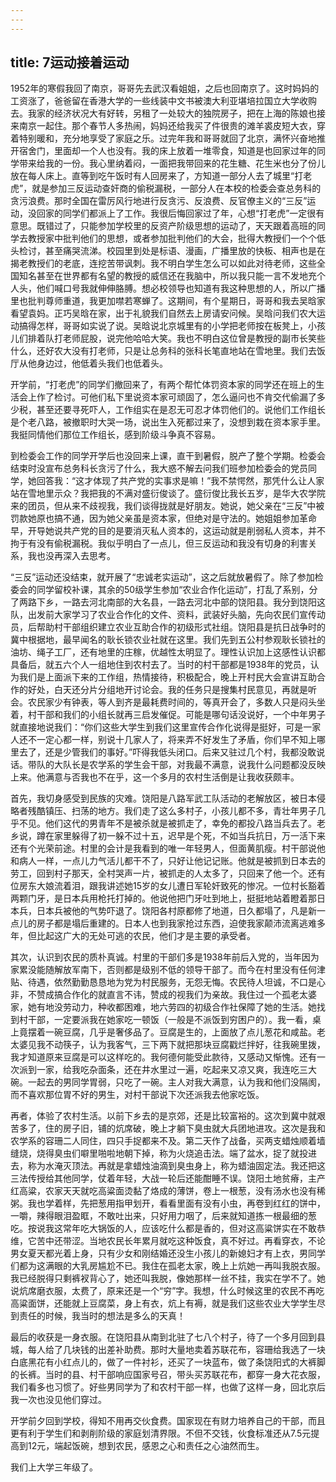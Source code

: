 ```yaml
---
---
---
```

title: 7运动接着运动
---




1952年的寒假我回了南京，哥哥先去武汉看姐姐，之后也回南京了。这时妈妈的工资涨了，爸爸留在香港大学的一些线装中文书被澳大利亚堪培拉国立大学收购去。我家的经济状况大有好转，另租了一处较大的独院房子，把在上海的陈娘也接来南京一起住。那个春节人多热闹，妈妈还给我买了件很贵的滩羊裘皮短大衣，穿着特别暖和，充分地享受了家庭之乐。过完年我和哥哥就回了北京，满怀兴奋地推开宿舍门，里面却一个人也没有。我的床上放着一堆零食，知道是也回家过年的同学带来给我的一份。我心里纳着闷，一面把我带回来的花生糖、花生米也分了份儿放在每人床上。直等到吃午饭时有人回房来了，方知道一部分人去了城里“打老虎”，就是参加三反运动查奸商的偷税漏税，一部分人在本校的检委会查总务科的贪污浪费。那时全国在雷厉风行地进行反贪污、反浪费、反官僚主义的“三反”运动，没回家的同学们都派上了工作。我很后悔回家过了年，心想“打老虎”一定很有意思。既错过了，只能参加学校里的反资产阶级思想的运动了，天天跟着高班的同学去教授家中批判他们的思想，或者参加批判他们的大会，批得大教授们一个个低头检讨，甚至痛哭流涕。校园里到处是标语、漫画，广播里放的快板、相声也是在揭老教授们的老底，连挖苦带讽刺。我不明白学生怎么可以如此对待老师，这些全国知名甚至在世界都有名望的教授的威信还在我脑中，所以我只能一言不发地充个人头，他们喊口号我就伸伸胳膊。想必校领导也知道有我这种思想的人，所以广播里也批判尊师重道，我更加噤若寒蝉了。这期间，有个星期日，哥哥和我去吴晗家看望袁妈。正巧吴晗在家，出于礼貌我们自然去上房请安问候。吴晗问我们农大运动搞得怎样，哥哥如实说了说。吴晗说北京城里有的小学把老师按在板凳上，小孩儿们排着队打老师屁股，说完他哈哈大笑。我也不明白这位曾是教授的副市长笑些什么，还好农大没有打老师，只是让总务科的张科长笔直地站在雪地里。我们去饭厅从他身边过，他低着头我们也低着头。

开学前，“打老虎”的同学们撤回来了，有两个帮忙体罚资本家的同学还在班上的生活会上作了检讨。可他们私下里说资本家可顽固了，怎么逼问也不肯交代偷漏了多少税，甚至还要寻死吓人，工作组实在是忍无可忍才体罚他们的。说他们工作组长是个老八路，被撤职时大哭一场，说出生入死都过来了，没想到栽在资本家手里。我挺同情他们那位工作组长，感到阶级斗争真不容易。

到检委会工作的同学开学后也没回来上课，直干到暑假，脱产了整个学期。检委会结束时没宣布总务科长贪污了什么，我大惑不解去问我们班参加检委会的党员同学，她回答我：“这才体现了共产党的实事求是嘛！”我不禁愕然，那凭什么让人家站在雪地里示众？我把我的不满对盛衍俊谈了。盛衍俊比我长五岁，是华大农学院来的团员，但从来不歧视我，我们谈得拢就是好朋友。她说，她父亲在“三反”中被罚款她原也搞不通，因为她父亲虽是资本家，但绝对是守法的。她姐姐参加革命早，开导她说共产党的目的是要消灭私人资本的，这运动就是削弱私人资本，并不拘于有没有偷税漏税。我似乎明白了一点儿，但三反运动和我没有切身的利害关系，我也没再深入去思考。

“三反”运动还没结束，就开展了“忠诚老实运动”，这之后就放暑假了。除了参加检委会的同学留校补课，其余的50级学生参加“农业合作化运动”，打乱了系别，分了两路下乡，一路去河北南部的大名县，一路去河北中部的饶阳县。我分到饶阳这队，出发前大家学习了农业合作化的文件、资料，武装好头脑，先向农民们宣传动员，后帮助村干部组织建立农业互助合作的初级形式社组。饶阳县是抗日战争时的冀中根据地，最早闻名的耿长锁农业社就在这里。我们先到五公村参观耿长锁社的油坊、绳子工厂，还有地里的庄稼，优越性太明显了。理性认识加上这感性认识都具备后，就五六个人一组地住到农村去了。当时的村干部都是1938年的党员，认为我们是上面派下来的工作组，热情接待，积极配合，晚上开村民大会宣讲互助合作的好处，白天还分片分组地开讨论会。我的任务只是搜集村民意见，再就是听会。农民家少有钟表，等人到齐是最耗费时间的，等真开会了，多数人只是闷头坐着，村干部和我们的小组长就再三启发催促。可能是哪句话没说好，一个中年男子就直接地说我们：“你们这些大学生到我们这里宣传合作化说得是挺好，可是一家人还不一定心都一样，别说十几家人了，将来弄不好发生了矛盾，你们早不知上哪里去了，还是少管我们的事好。”吓得我低头闭口。后来又驻过几个村，我都没敢说话。带队的大队长是农学系的学生会干部，对我最不满意，说我什么问题都没反映上来。他满意与否我也不在乎，这一个多月的农村生活倒是让我收获颇丰。

首先，我切身感受到民族的灾难。饶阳是八路军武工队活动的老解放区，被日本侵略者残酷镇压、扫荡的地方。我们走了这么多村子，小孩儿都不多，青壮年男子几乎不见。他们这代的男青年不是被杀就是被抓走了，幸免的都投八路当兵去了。老乡说，蹲在家里躲得了初一躲不过十五，迟早是个死，不如当兵抗日，万一活下来还有个光荣前途。村里的会计是我看到的唯一年轻男人，但面黄肌瘦。村干部说他和病人一样，一点儿力气活儿都干不了，只好让他记记账。他就是被抓到日本去的劳工，回到村子那天，全村哭声一片，被抓走的人太多了，只回来了他一个。还有位房东大娘流着泪，跟我讲述她15岁的女儿遭日军轮奸致死的惨况。一位村长豁着两颗门牙，是日本兵用枪托打掉的。他说他把门牙吐到地上，挺挺地站着瞪着那日本兵，日本兵被他的气势吓退了。饶阳各村原都修了地道，日久都塌了，凡是新一点儿的房子都是塌后重建的。日本人也到我家抢过东西，迫使我家颠沛流离逃难多年，但比起这广大的无处可逃的农民，他们才是主要的承受者。

其次，认识到农民的质朴真诚。村里的干部们多是1938年前后入党的，当年因为家累没能随解放军南下，否则都是级别不低的领导干部了。而今在村里没有任何津贴、待遇，依然勤勤恳恳地为党为村民服务，无怨无悔。农民待人坦诚，不口是心非，不赞成搞合作化的就直言不讳，赞成的视我们为亲故。我住过一个孤老太婆家，她有地没劳动力，种收都困难，地六劳四的初级合作社保障了她的生活。她找到村干部，一定要派我在她家吃一顿饭（一般是不派饭到穷困户的）。我一看，桌上竟摆着一碗豆腐，几乎是奢侈品了。豆腐是生的，上面放了点儿葱花和咸盐。老太婆见我不动筷子，认为我客气，三下两下就把那块豆腐戳烂拌好，往我碗里拨，我才知道原来豆腐是可以这样吃的。我何德何能受此款待，又感动又惭愧。还有一次派到一家，给我吃杂面条，还在井水里过一遍，吃起来又凉又爽，我连吃三大碗。一起去的男同学胃弱，只吃了一碗。主人对我大满意，认为我和他们没隔阂，而不喜欢那位胃不好的男生，对村干部说下次还派我去他家吃饭。

再者，体验了农村生活。以前下乡去的是京郊，还是比较富裕的。这次到冀中就艰苦多了，住的房子旧，铺的炕席破，晚上才躺下臭虫就大兵团地进攻。这次是我和农学系的容珊二人同住，四只手捉都来不及。第二天作了战备，买两支蜡烛顺着墙缝烧，烧得臭虫们噼里啪啦地朝下掉，称为火烧追击法。端了盆水，捉了就投进去，称为水淹灭顶法。再就是拿蜡烛油滴到臭虫身上，称为蜡油固定法。我还把这三法传授给其他同学，仗着年轻，大战一轮后还能酣睡不误。饶阳土地贫瘠，主产红高粱，农家天天就吃高粱面烫黏了烙成的薄饼，卷上一根葱，没有汤水也没有稀粥。我也学着样，先把葱用指甲划开，看看里面有没有小虫，再卷到红红的饼中，一嚼，辣得眼泪盈眶，不敢吐出来，只好用力咽了，后来就知道拣一根最细的葱吃。按说我这常年吃大锅饭的人，应该吃什么都是香的，但对这高粱饼实在不敢恭维，它苦中还带涩。当地农民长年累月就吃这种饭食，真不好过。再看穿衣，不论男女夏天都光着上身，只有少女和刚结婚还没生小孩儿的新媳妇才有上衣，男同学们都为这满眼的大乳房尴尬不已。我住在孤老太家，晚上上炕她一再叫我脱衣服。我已经脱得只剩裤衩背心了，她还叫我脱，像她那样一丝不挂，我实在学不了。她说炕席磨衣服，太费了，原来还是一个“穷”字。我想，什么时候这里的农民不再吃高粱面饼，还能就上豆腐菜，身上有衣，炕上有褥，就是我们这些农业大学学生尽到责任的时候，我当时的想法是多么的天真！

最后的收获是一身衣服。在饶阳县从南到北驻了七八个村子，待了一个多月回到县城，每人给了几块钱的出差补助费。那时大量地卖着苏联花布，容珊给我选了一块白底黑花有小红点儿的，做了一件衬衫，还买了一块蓝布，做了条饶阳式的大裤脚的长裤。当时的县、村干部响应国家号召，带头买苏联花布，都穿一身大花衣服，我们看多也习惯了。好些男同学为了和农村干部一样，也做了这样一身，回北京后我一次也没见他们穿过。

开学前夕回到学校，得知不用再交伙食费。国家现在有财力培养自己的干部，而且更有利于学生们和剥削阶级的家庭划清界限。不但不交钱，伙食标准还从7.5元提高到12元，端起饭碗，想到农民，感恩之心和责任之心油然而生。

我们上大学三年级了。